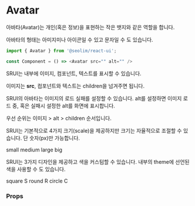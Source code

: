 
<Meta title="component/avatar" component={Avatar} />

# Avatar

아바타(Avatar)는 개인(혹은 정보)을 표현하는 작은 뱃지와 같은 역할을 합니다.

아바타의 형태는 아미지미나 아이콘일 수 있고 문자일 수 도 있습니다.

```typescript
import { Avatar } from '@seolim/react-ui';

const Component = () => <Avatar src="" alt="" />
```

SRUI는 내부에 이미지, 컴포넌트, 텍스트를 표시할 수 있습니다.

이미지는 **src**, 컴포넌트와 텍스트는 children을 넘겨주면 됩니다.

SRUI의 아바타는 이미지의 로드 실패를 설정할 수 있습니다. alt를 설정하면 이미지 로드 중, 혹은 실패시 설정한 alt를 화면에 표시합니다.

우선 순위는 이미지 > alt > children 순서입니다.

<Canvas>
  <Story name="avatar-type-img"
    parameters={{ layout: 'centered' }}>
    <Avatar src={'/card_img.png'} alt="K"/>
  </Story>
</Canvas>

SRUI는 기본적으로 4가지 크기(scale)을 제공하지만 크기는 자율적으로 조절할 수 있습니다. 단 숫자(px)만 가능합니다.

<Canvas>
  <Story name="avatar-scale-small"
    parameters={{ layout: 'centered' }}>
    <span>small</span>
    <Avatar src={'/card_img.png'} alt="K" scale="small"/>
  </Story>
  <Story name="avatar-scale-medium"
    parameters={{ layout: 'centered' }}>
    <span>medium</span>
    <Avatar src={'/card_img.png'} alt="K" scale="medium"/>
  </Story>
  <Story name="avatar-scale-large"
    parameters={{ layout: 'centered' }}>
    <span>large</span>
    <Avatar src={'/card_img.png'} alt="K" scale="large"/>
  </Story>
  <Story name="avatar-scale-big"
    parameters={{ layout: 'centered' }}>
    <span>big</span>
    <Avatar src={'/card_img.png'} alt="K" scale="big"/>
  </Story>
</Canvas>

SRUI는 3가지 디자인을 제공하고 색을 커스텀할 수 있습니다. 내부의 theme에 선언된 색을 사용할 수 도 있습니다.

<Canvas>
  <Story name="avatar-design-square"
    parameters={{ layout: 'centered' }}>
    <span style={{ marginRight: '10px' }}>square</span>
    <Avatar design="sqaure" color="danger">S</Avatar>
  </Story>
  <Story name="avatar-design-round"
    parameters={{ layout: 'centered' }}>
    <span style={{ marginRight: '10px' }}>round</span>
    <Avatar design="round" color="success">R</Avatar>
  </Story>
  <Story name="avatar-design-circle"
    parameters={{ layout: 'centered' }}>
    <span style={{ marginRight: '10px' }}>circle</span>
    <Avatar design="circle">C</Avatar>
  </Story>
</Canvas>

### Props

<ArgsTable of={Avatar} />
